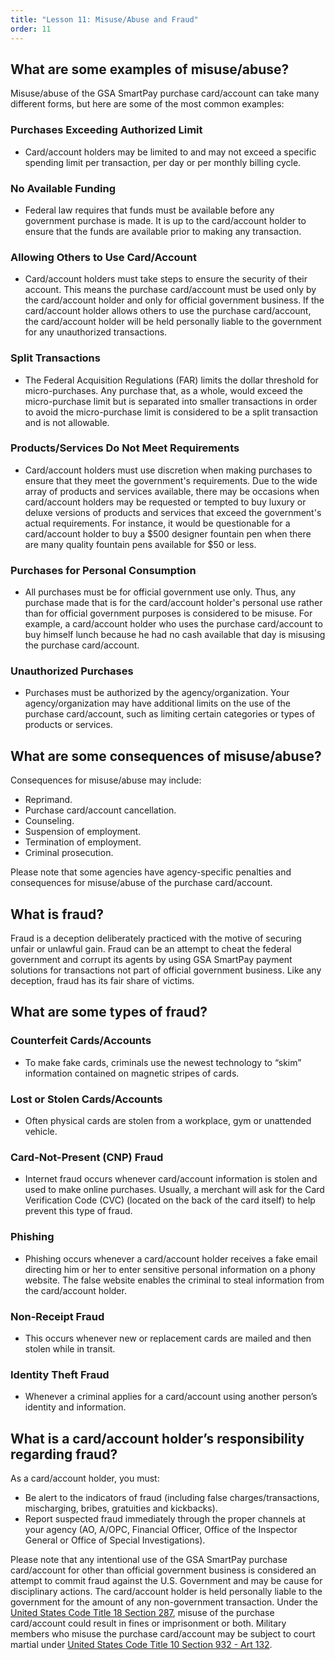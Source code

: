 ```yaml
---
title: "Lesson 11: Misuse/Abuse and Fraud"
order: 11
---
```


## What are some examples of misuse/abuse?

Misuse/abuse of the GSA SmartPay purchase card/account can take many different forms, but here are some of the most common examples:

### Purchases Exceeding Authorized Limit
- Card/account holders may be limited to and may not exceed a specific spending limit per transaction, per day or per monthly billing cycle.

### No Available Funding
- Federal law requires that funds must be available before any government purchase is made. It is up to the card/account holder to ensure that the funds are available prior to making any transaction.

### Allowing Others to Use Card/Account
- Card/account holders must take steps to ensure the security of their account. This means the purchase card/account must be used only by the card/account holder and only for official government business. If the card/account holder allows others to use the purchase card/account, the card/account holder will be held personally liable to the government for any unauthorized transactions.

### Split Transactions
- The Federal Acquisition Regulations (FAR) limits the dollar threshold for micro-purchases. Any purchase that, as a whole, would exceed the micro-purchase limit but is separated into smaller transactions in order to avoid the micro-purchase limit is considered to be a split transaction and is not allowable.

### Products/Services Do Not Meet Requirements
- Card/account holders must use discretion when making purchases to ensure that they meet the government's requirements. Due to the wide array of products and services available, there may be occasions when card/account holders may be requested or tempted to buy luxury or deluxe versions of products and services that exceed the government's actual requirements. For instance, it would be questionable for a card/account holder to buy a $500 designer fountain pen when there are many quality fountain pens available for $50 or less.

### Purchases for Personal Consumption
- All purchases must be for official government use only. Thus, any purchase made that is for the card/account holder's personal use rather than for official government purposes is considered to be misuse. For example, a card/account holder who uses the purchase card/account to buy himself lunch because he had no cash available that day is misusing the purchase card/account.

### Unauthorized Purchases
- Purchases must be authorized by the agency/organization. Your agency/organization may have additional limits on the use of the purchase card/account, such as limiting certain categories or types of products or services.

## What are some consequences of misuse/abuse?
Consequences for misuse/abuse may include:
- Reprimand.
- Purchase card/account cancellation.
- Counseling.
- Suspension of employment.
- Termination of employment.
- Criminal prosecution.

Please note that some agencies have agency-specific penalties and consequences for misuse/abuse of the purchase card/account.

## What is fraud?
Fraud is a deception deliberately practiced with the motive of securing unfair or unlawful gain. Fraud can be an attempt to cheat the federal government and corrupt its agents by using GSA SmartPay payment solutions for transactions not part of official government business. Like any deception, fraud has its fair share of victims.

## What are some types of fraud?

### Counterfeit Cards/Accounts
- To make fake cards, criminals use the newest technology to “skim” information contained on magnetic stripes of cards.

### Lost or Stolen Cards/Accounts
- Often physical cards are stolen from a workplace, gym or unattended vehicle.

### Card-Not-Present (CNP) Fraud
- Internet fraud occurs whenever card/account information is stolen and used to make online purchases. Usually, a merchant will ask for the Card Verification Code (CVC) (located on the back of the card itself) to help prevent this type of fraud.

### Phishing
- Phishing occurs whenever a card/account holder receives a fake email directing him or her to enter sensitive personal information on a phony website. The false website enables the criminal to steal information from the card/account holder.

### Non-Receipt Fraud
- This occurs whenever new or replacement cards are mailed and then stolen while in transit.

### Identity Theft Fraud
- Whenever a criminal applies for a card/account using another person’s identity and information.

## What is a card/account holder’s responsibility regarding fraud?
As a card/account holder, you must:

- Be alert to the indicators of fraud (including false charges/transactions, mischarging, bribes, gratuities and kickbacks).
- Report suspected fraud immediately through the proper channels at your agency (AO, A/OPC, Financial Officer, Office of the Inspector General or Office of Special Investigations).

Please note that any intentional use of the GSA SmartPay purchase card/account for other than official government business is considered an attempt to commit fraud against the U.S. Government and may be cause for disciplinary actions. The card/account holder is held personally liable to the government for the amount of any non-government transaction. Under the [United States Code Title 18 Section 287](https://uscode.house.gov/view.xhtml?req=granuleid:USC-prelim-title18-section287&num=0&edition=prelim), misuse of the purchase card/account could result in fines or imprisonment or both. Military members who misuse the purchase card/account may be subject to court martial under [United States Code Title 10 Section 932 - Art 132](https://uscode.house.gov/view.xhtml?req=(title:10%20section:932%20edition:prelim)%20OR%20(granuleid:USC-prelim-title10-section932)&f=treesort&edition=prelim&num=0&jumpTo=true).

